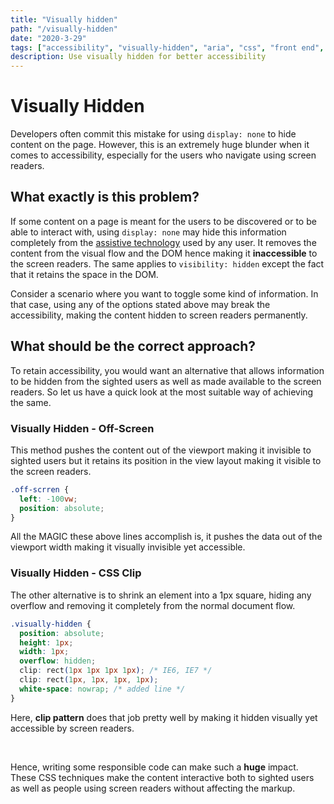 ```yaml
---
title: "Visually hidden"
path: "/visually-hidden"
date: "2020-3-29"
tags: ["accessibility", "visually-hidden", "aria", "css", "front end", "a11y"]
description: Use visually hidden for better accessibility
---
```


# Visually Hidden

Developers often commit this mistake for using `display: none` to hide content on the page. However, this is an extremely huge blunder when it comes to accessibility, especially for the users who navigate using screen readers.

## What exactly is this problem?

If some content on a page is meant for the users to be discovered or to be able to interact with, using `display: none` may hide this information completely from the <a href="https://webaccess.berkeley.edu/resources/assistive-technology">assistive technology</a> used by any user. It removes the content from the visual flow and the DOM hence making it <strong>inaccessible</strong> to the screen readers. The same applies to `visibility: hidden` except the fact that it retains the space in the DOM.

Consider a scenario where you want to toggle some kind of information. In that case, using any of the options stated above may break the accessibility, making the content hidden to screen readers permanently.

## What should be the correct approach?

To retain accessibility, you would want an alternative that allows information to be hidden from the sighted users as well as made available to the screen readers.
So let us have a quick look at the most suitable way of achieving the same.

### Visually Hidden - Off-Screen

This method pushes the content out of the viewport making it invisible to sighted users but it retains its position in the view layout making it visible to the screen readers.

```css
.off-scrren {
  left: -100vw;
  position: absolute;
}
```

All the MAGIC these above lines accomplish is, it pushes the data out of the viewport width making it visually invisible yet accessible.

### Visually Hidden - CSS Clip

The other alternative is to shrink an element into a 1px square, hiding any overflow and removing it completely from the normal document flow.

```css
.visually-hidden {
  position: absolute;
  height: 1px;
  width: 1px;
  overflow: hidden;
  clip: rect(1px 1px 1px 1px); /* IE6, IE7 */
  clip: rect(1px, 1px, 1px, 1px);
  white-space: nowrap; /* added line */
}
```

Here, <strong>clip pattern</strong> does that job pretty well by making it hidden visually yet accessible by screen readers.

<br />

Hence, writing some responsible code can make such a <strong>huge</strong> impact. These CSS techniques make the content interactive both to sighted users as well as people using screen readers without affecting the markup.
